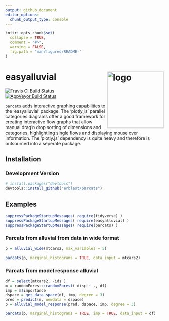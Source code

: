 ```yaml
---
output: github_document
editor_options: 
  chunk_output_type: console
---
```


<!-- README.md is generated from README.Rmd. Please edit that file -->

```r
knitr::opts_chunk$set(
  collapse = TRUE,
  comment = "#>",
  warning = FALSE,
  fig.path = "man/figures/README-"
)
```

# easyalluvial <img src="https://www.datisticsblog.com/easyalluvial_logo_square.png" alt="logo" width="180" height="180" align = "right"/> 

[![Travis CI Build Status](https://travis-ci.org/erblast/easyalluvial.svg?branch=master)](https://travis-ci.org/erblast/easyalluvial) 
[![AppVeyor Build Status](https://ci.appveyor.com/api/projects/status/github/erblast/easyalluvial?branch=master&svg=true)](https://ci.appveyor.com/project/erblast/easyalluvial) 
<!--
[![Coverage Status](https://img.shields.io/codecov/c/github/erblast/easyalluvial/master.svg)](https://codecov.io/github/erblast/easyalluvial?branch=master)
[![CRAN last release](https://www.r-pkg.org/badges/last-release/easyalluvial)](https://CRAN.R-project.org/package=easyalluvial)
[![CRAN total downloads](https://cranlogs.r-pkg.org/badges/grand-total/easyalluvial)](https://CRAN.R-project.org/package=easyalluvial)
-->

`parcats` adds interactive graphing capabilities to the 'easyalluvial' package.
  The 'plotly.js' parallel categories diagrams offer a good framework for
  creating interactive flow graphs that allow manual drag'n drop sorting of dimensions
  and categories, highlightling single flows and displaying mouse over information. The
  'plotly.js' dependency is quite heavy and therefore is outsourced into a seperate package.
  

## Installation

<!--
### CRAN

```r
install.packages('easyalluvial')
```
-->

### Development Version


```r

# install.packages("devtools")
devtools::install_github("erblast/parcats")
```

## Examples

```r
suppressPackageStartupMessages( require(tidyverse) )
suppressPackageStartupMessages( require(easyalluvial) )
suppressPackageStartupMessages( require(parcats) )

```


### Parcats from alluvial from data in wide format

```r
p = alluvial_wide(mtcars2, max_variables = 5)

parcats(p, marginal_histograms = TRUE, data_input = mtcars2)

```

### Parcats from model response alluvial

```r
df = select(mtcars2, -ids )
m = randomForest::randomForest( disp ~ ., df)
imp = m$importance
dspace = get_data_space(df, imp, degree = 3)
pred = predict(m, newdata = dspace)
p = alluvial_model_response(pred, dspace, imp, degree = 3)

parcats(p, marginal_histograms = TRUE, imp = TRUE, data_input = df)

```

